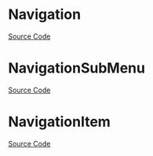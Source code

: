 
<Meta of={NavigationStories} />

# Navigation

<Description of={Navigation} />

[Source Code](https://github.com/Mezzanine-UI/mezzanine/blob/main/packages/react/src/Navigation/Navigation.tsx)

<ArgsTable of={Navigation} />

# NavigationSubMenu

<Description of={NavigationSubMenu} />

[Source Code](https://github.com/Mezzanine-UI/mezzanine/blob/main/packages/react/src/Navigation/NavigationItem.tsx)

<ArgsTable of={NavigationSubMenu} />

# NavigationItem

<Description of={NavigationItem} />

[Source Code](https://github.com/Mezzanine-UI/mezzanine/blob/main/packages/react/src/Navigation/NavigationItem.tsx)

<ArgsTable of={NavigationItem} />
